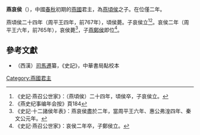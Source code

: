 '''燕哀侯'''（{{bd|？||前765年|catIdx=J}}），中國[[春秋時期|春秋]]初期的[[燕國|燕國]]君主，為[[燕頃侯|燕頃侯]]之子。在位僅二年。

燕頃侯二十四年（周平王四年，前767年），頃侯薨。子哀侯立<ref>《史記·燕召公世家》：（燕頃侯）二十四年，頃侯卒，子哀侯立。</ref><ref>《燕史纪事编年会按》頁184</ref>。哀侯二年（周平王六年，前765年），哀侯薨<ref>《史記·十二諸侯年表》：燕哀侯盡於二年，當周平王六年、惠公弗湟四年、秦文公元年。</ref>，子[[燕鄭侯|燕鄭侯]]即位<ref>《史記·燕召公世家》：哀侯二年卒，子鄭侯立。</ref>。

==參考文獻==
{{reflist}}

*（西漢）[[司馬遷|司馬遷]]纂，《史記》，中華書局點校本


{{中国皇帝|父[[燕頃侯|燕頃侯]]|子[[燕鄭侯|燕鄭侯]]|[[燕國君主|燕國君主]]|前766年—前765年}}
{{燕國君主}}
{{中国君主小作品}}

[[Category:燕國君主|Category:燕國君主]]